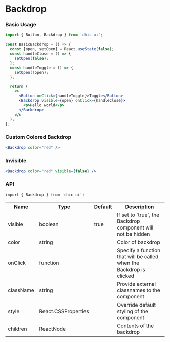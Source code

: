 # Backdrop

### Basic Usage


<BasicBackdrop />

```jsx
import { Button, Backdrop } from 'chic-ui';

const BasicBackdrop = () => {
  const [open, setOpen] = React.useState(false);
  const handleClose = () => {
    setOpen(false);
  };
  const handleToggle = () => {
    setOpen(!open);
  };

  return (
    <>
      <Button onClick={handleToggle}>Toggle</Button>
      <Backdrop visible={open} onClick={handleClose}>
        <p>Hello world</p>
      </Backdrop>
    </>
  );
};
```

### Custom Colored Backdrop


<CustomBackdrop />

```jsx
<Backdrop color="red" />
```

### Invisible

```jsx
<Backdrop color="red" visible={false} />
```

### API

```
import { Backdrop } from 'chic-ui';
```

<table>
  <tr>
    <th>Name</th>
    <th>Type</th>
    <th>Default</th>
    <th>Description</th>
  </tr>
  <tr>
    <td>visible</td>
    <td>boolean</td>
    <td>true</td>
    <td>If set to `true`, the Backdrop component will not be hidden</td>
  </tr>
  <tr>
    <td>color</td>
    <td>string</td>
    <td></td>
    <td>Color of backdrop</td>
  </tr>
  <tr>
    <td>onClick</td>
    <td>function</td>
    <td></td>
    <td>Specify a function that will be called when the Backdrop is clicked</td>
  </tr>
  <tr>
    <td>className</td>
    <td>string</td>
    <td></td>
    <td>Provide external classnames to the component</td>
  </tr>
  <tr>
    <td>style</td>
    <td>React.CSSProperties</td>
    <td></td>
    <td>Override default styling of the component</td>
  </tr>
  <tr>
    <td>children</td>
    <td>ReactNode</td>
    <td></td>
    <td>Contents of the backdrop</td>
  </tr>
</table>
